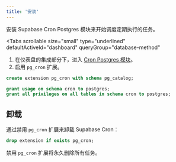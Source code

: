 ```yaml
---
title: '安装'
---
```


安装 Supabase Cron Postgres 模块来开始调度定期执行的任务。

<Tabs
  scrollable
  size="small"
  type="underlined"
  defaultActiveId="dashboard"
  queryGroup="database-method"
>
<TabPanel id="dashboard" label="仪表盘">

1. 在仪表盘的集成部分下，进入 [Cron Postgres 模块](/dashboard/project/_/integrations/cron/overview)。
2. 启用 `pg_cron` 扩展。

</TabPanel>
<TabPanel id="sql" label="SQL">

```sql
create extension pg_cron with schema pg_catalog;

grant usage on schema cron to postgres;
grant all privileges on all tables in schema cron to postgres;
```

</TabPanel>
</Tabs>

## 卸载

通过禁用 `pg_cron` 扩展来卸载 Supabase Cron：

```sql
drop extension if exists pg_cron;
```

<Admonition type="danger">

禁用 `pg_cron` 扩展将永久删除所有任务。

</Admonition>
